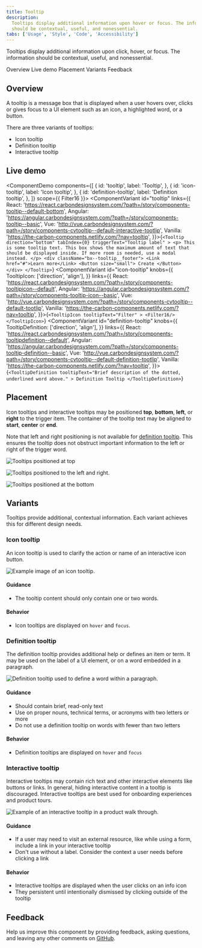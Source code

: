 ```yaml
---
title: Tooltip
description:
  Tooltips display additional information upon hover or focus. The information
  should be contextual, useful, and nonessential.
tabs: ['Usage', 'Style', 'Code', 'Accessibility']
---
```


<PageDescription>

Tooltips display additional information upon click, hover, or focus. The
information should be contextual, useful, and nonessential.

</PageDescription>

<AnchorLinks>

<AnchorLink>Overview</AnchorLink>
<AnchorLink>Live demo</AnchorLink>
<AnchorLink>Placement</AnchorLink>
<AnchorLink>Variants</AnchorLink>
<AnchorLink>Feedback</AnchorLink>

</AnchorLinks>

## Overview

A tooltip is a message box that is displayed when a user hovers over, clicks or
gives focus to a UI element such as an icon, a highlighted word, or a button.

There are three variants of tooltips:

- Icon tooltip
- Definition tooltip
- Interactive tooltip

## Live demo


<ComponentDemo
  components={[
    {
      id: 'tooltip',
      label: 'Tooltip',
    },
    {
      id: 'icon-tooltip',
      label: 'Icon tooltip',
    },
    {
      id: 'definition-tooltip',
      label: 'Definition tooltip',
    },
  ]}
  scope={{ Filter16 }}>
  <ComponentVariant
    id="tooltip"
    links={{
      React:
        'https://react.carbondesignsystem.com/?path=/story/components-tooltip--default-bottom',
      Angular:
        'https://angular.carbondesignsystem.com/?path=/story/components-tooltip--basic',
      Vue:
        'http://vue.carbondesignsystem.com/?path=/story/components-cvtooltip--default-interactive-tootlip',
      Vanilla: 'https://the-carbon-components.netlify.com/?nav=tooltip',
    }}>{`
    <Tooltip
      direction="bottom"
      tabIndex={0}
      triggerText="Tooltip label"
    >
      <p>
        This is some tooltip text. This box shows the maximum amount of text that should be displayed inside. If more room is needed, use a modal instead.
      </p>
      <div className="bx--tooltip__footer">
        <Link href="#">Learn more</Link>
        <Button size="small">
          Create
        </Button>
      </div>
    </Tooltip>
  `}</ComponentVariant>
  <ComponentVariant
    id="icon-tooltip"
    knobs={{
      TooltipIcon: ['direction', 'align'],
    }}
    links={{
      React:
        'https://react.carbondesignsystem.com/?path=/story/components-tooltipicon--default',
      Angular:
        'https://angular.carbondesignsystem.com/?path=/story/components-tooltip-icon--basic',
      Vue:
        'http://vue.carbondesignsystem.com/?path=/story/components-cvtooltip--default-tootlip',
      Vanilla: 'https://the-carbon-components.netlify.com/?nav=tooltip',
    }}>{`
    <TooltipIcon
      tooltipText="Filter"
    >
      <Filter16/>
    </TooltipIcon>
  `}</ComponentVariant>
  <ComponentVariant
    id="definition-tooltip"
    knobs={{
      TooltipDefinition: ['direction', 'align'],
    }}
    links={{
      React:
        'https://react.carbondesignsystem.com/?path=/story/components-tooltipdefinition--default',
      Angular:
        'https://angular.carbondesignsystem.com/?path=/story/components-tooltip-definition--basic',
      Vue:
        'http://vue.carbondesignsystem.com/?path=/story/components-cvtooltip--default-definition-tootlip',
      Vanilla: 'https://the-carbon-components.netlify.com/?nav=tooltip',
    }}>{`
    <TooltipDefinition
      tooltipText="Brief description of the dotted, underlined word above."
    >
      Definition Tooltip
    </TooltipDefinition>
  `}</ComponentVariant>
</ComponentDemo>

## Placement

Icon tooltips and interactive tooltips may be positioned **top**, **bottom**,
**left**, or **right** to the trigger item. The container of the tooltip text
may be aligned to **start**, **center** or **end**.

Note that left and right positioning is not available for
[definition tooltip](#definition-tooltip). This ensures the tooltip does not
obstruct important information to the left or right of the trigger word.

<Row>
<Column colLg={8}>

![Tooltips positioned at top](images/tooltip-usage-1-top.png)

</Column>
</Row>

<Row>
<Column colLg={8}>

![Tooltips positioned to the left and right.](images/tooltip-usage-1-left-right.png)

</Column>
</Row>

<Row>
<Column colLg={8}>

![Tooltips positioned at the bottom](images/tooltip-usage-1-bottom.png)

</Column>
</Row>

## Variants

Tooltips provide additional, contextual information. Each variant achieves this
for different design needs.

### Icon tooltip

An icon tooltip is used to clarify the action or name of an interactive icon
button.

<Row>
<Column colLg={8}>

![Example image of an icon tooltip.](images/tooltip-usage-1.png)

</Column>
</Row>

#### Guidance

- The tooltip content should only contain one or two words.

#### Behavior

- Icon tooltips are displayed on `hover` and `focus`.

### Definition tooltip

The definition tooltip provides additional help or defines an item or term. It
may be used on the label of a UI element, or on a word embedded in a paragraph.

<Row>
<Column colLg={8}>

![Definition tooltip used to define a word within a paragraph.](images/definition_tooltip_image.png)

</Column>
</Row>

#### Guidance

- Should contain brief, read-only text
- Use on proper nouns, technical terms, or acronyms with two letters or more
- Do not use a definition tooltip on words with fewer than two letters

#### Behavior

- Definition tooltips are displayed on `hover` and `focus`

### Interactive tooltip

Interactive tooltips may contain rich text and other interactive elements like
buttons or links. In general, hiding interactive content in a tooltip is
discouraged. Interactive tooltips are best used for onboarding experiences and
product tours.

<Row>
<Column colLg={8}>

![Example of an interactive tooltip in a product walk through.](images/tooltip-usage-3-v2.png)

</Column>
</Row>

#### Guidance

- If a user may need to visit an external resource, like while using a form,
  include a link in your interactive tooltip
- Don't use without a label. Consider the context a user needs before clicking a
  link

#### Behavior

- Interactive tooltips are displayed when the user clicks on an info icon
- They persistent until intentionally dismissed by clicking outside of the
  tooltip

## Feedback

Help us improve this component by providing feedback, asking questions, and
leaving any other comments on
[GitHub](https://github.com/carbon-design-system/carbon-website/issues/new?assignees=&labels=feedback&template=feedback.md).
